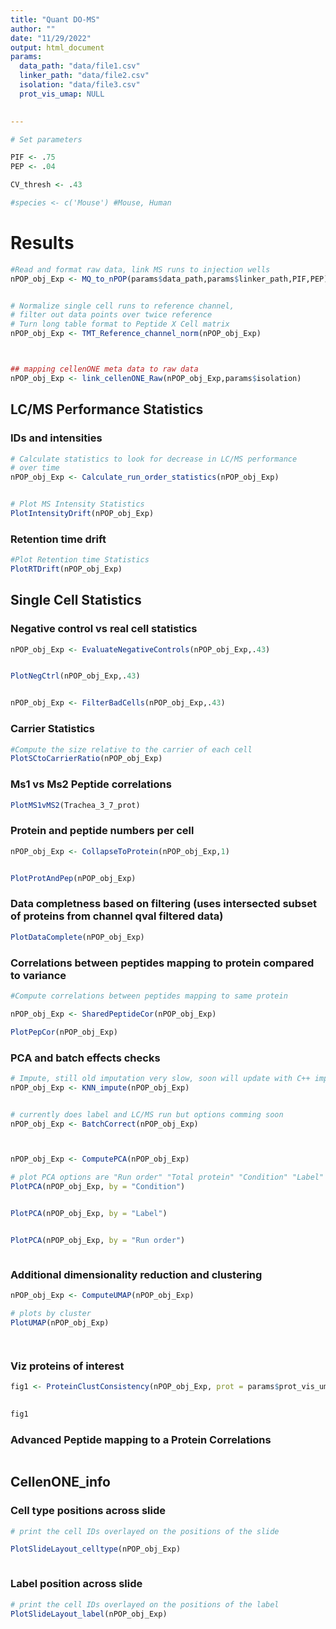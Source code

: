 ```yaml
---
title: "Quant DO-MS"
author: ""
date: "11/29/2022"
output: html_document
params:
  data_path: "data/file1.csv"
  linker_path: "data/file2.csv"
  isolation: "data/file3.csv"
  prot_vis_umap: NULL

  
---
```


```r


# Set parameters

PIF <- .75
PEP <- .04

CV_thresh <- .43

#species <- c('Mouse') #Mouse, Human


```

# Results {.tabset}

```r


#Read and format raw data, link MS runs to injection wells
nPOP_obj_Exp <- MQ_to_nPOP(params$data_path,params$linker_path,PIF,PEP)


# Normalize single cell runs to reference channel, 
# filter out data points over twice reference
# Turn long table format to Peptide X Cell matrix
nPOP_obj_Exp <- TMT_Reference_channel_norm(nPOP_obj_Exp)



## mapping cellenONE meta data to raw data
nPOP_obj_Exp <- link_cellenONE_Raw(nPOP_obj_Exp,params$isolation)


```


## LC/MS Performance Statistics

### IDs and intensities
```r

# Calculate statistics to look for decrease in LC/MS performance
# over time
nPOP_obj_Exp <- Calculate_run_order_statistics(nPOP_obj_Exp)


# Plot MS Intensity Statistics
PlotIntensityDrift(nPOP_obj_Exp)


```


### Retention time drift
```r

#Plot Retention time Statistics
PlotRTDrift(nPOP_obj_Exp)


```


## Single Cell Statistics


### Negative control vs real cell statistics
```r

nPOP_obj_Exp <- EvaluateNegativeControls(nPOP_obj_Exp,.43)


PlotNegCtrl(nPOP_obj_Exp,.43)


nPOP_obj_Exp <- FilterBadCells(nPOP_obj_Exp,.43)

```

### Carrier Statistics

```r



#Compute the size relative to the carrier of each cell
PlotSCtoCarrierRatio(nPOP_obj_Exp)

```

### Ms1 vs Ms2 Peptide correlations

```r


PlotMS1vMS2(Trachea_3_7_prot)

```


### Protein and peptide numbers per cell

```r

nPOP_obj_Exp <- CollapseToProtein(nPOP_obj_Exp,1)


PlotProtAndPep(nPOP_obj_Exp)

```


### Data completness based on filtering (uses intersected subset of proteins from channel qval filtered data)


```r

PlotDataComplete(nPOP_obj_Exp)

```

### Correlations between peptides mapping to protein compared to variance

```r

#Compute correlations between peptides mapping to same protein

nPOP_obj_Exp <- SharedPeptideCor(nPOP_obj_Exp)

PlotPepCor(nPOP_obj_Exp)


```

### PCA and batch effects checks
```r


# Impute, still old imputation very slow, soon will update with C++ implementation
nPOP_obj_Exp <- KNN_impute(nPOP_obj_Exp)


# currently does label and LC/MS run but options comming soon
nPOP_obj_Exp <- BatchCorrect(nPOP_obj_Exp)



nPOP_obj_Exp <- ComputePCA(nPOP_obj_Exp)

# plot PCA options are "Run order" "Total protein" "Condition" "Label"
PlotPCA(nPOP_obj_Exp, by = "Condition")


PlotPCA(nPOP_obj_Exp, by = "Label")


PlotPCA(nPOP_obj_Exp, by = "Run order")



```



### Additional dimensionality reduction and clustering


```r

nPOP_obj_Exp <- ComputeUMAP(nPOP_obj_Exp)

# plots by cluster
PlotUMAP(nPOP_obj_Exp)




```


### Viz proteins of interest
```r


fig1 <- ProteinClustConsistency(nPOP_obj_Exp, prot = params$prot_vis_umap, type = 'line')
  

fig1

```

### Advanced Peptide mapping to a Protein Correlations

```r


```



## CellenONE_info

### Cell type positions across slide
```r

# print the cell IDs overlayed on the positions of the slide

PlotSlideLayout_celltype(nPOP_obj_Exp)



```

### Label position across slide
```r

# print the cell IDs overlayed on the positions of the label
PlotSlideLayout_label(nPOP_obj_Exp)


```
